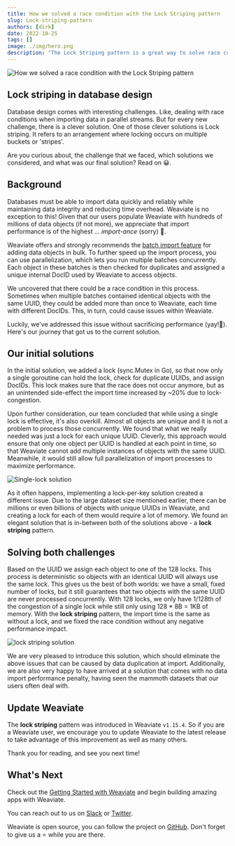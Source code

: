 ```yaml
---
title: How we solved a race condition with the Lock Striping pattern
slug: Lock-striping-pattern
authors: [dirk]
date: 2022-10-25
tags: []
image: ./img/hero.png
description: "The Lock Striping pattern is a great way to solve race conditions without sacrificing performance. Lean about Weaviate's improvements."
---
```

![How we solved a race condition with the Lock Striping pattern](./img/hero.png)

<!-- truncate -->

## Lock striping in database design
Database design comes with interesting challenges. Like, dealing with race conditions when importing data in parallel streams. But for every new challenge, there is a clever solution. One of those clever solutions is Lock striping. It refers to an arrangement where locking occurs on multiple buckets or 'stripes'.

Are you curious about, the challenge that we faced, which solutions we considered, and what was our final solution? Read on 😀.

## Background
Databases must be able to import data quickly and reliably while maintaining data integrity and reducing time overhead. Weaviate is no exception to this! Given that our users populate Weaviate with hundreds of millions of data objects (if not more), we appreciate that import performance is of the highest ... *import-ance* (sorry) 🥁.

Weaviate offers and strongly recommends the [batch import feature](/developers/weaviate/tutorials/import#import-setup) for adding data objects in bulk. To further speed up the import process, you can use parallelization, which lets you run multiple batches concurrently. Each object in these batches is then checked for duplicates and assigned a unique internal DocID used by Weaviate to access objects.

We uncovered that there could be a race condition in this process. Sometimes when multiple batches contained identical objects with the same UUID, they could be added more than once to Weaviate, each time with different DocIDs. This, in turn, could cause issues within Weaviate.

Luckily, we've addressed this issue without sacrificing performance (yay!🥳). Here's our journey that got us to the current solution.

## Our initial solutions
In the initial solution, we added a lock (sync.Mutex in Go), so that now only a single goroutine can hold the lock, check for duplicate UUIDs, and assign DocIDs. This lock makes sure that the race does not occur anymore, but as an unintended side-effect the import time increased by ~20% due to lock-congestion.

Upon further consideration, our team concluded that while using a single lock is effective, it's also overkill. Almost all objects are unique and it is not a problem to process those concurrently. We found that what we really needed was just a lock for each unique UUID. Cleverly, this approach would ensure that only one object per UUID is handled at each point in time, so that Weaviate cannot add multiple instances of objects with the same UUID. Meanwhile, it would still allow full parallelization of import processes to maximize performance.

![Single-lock solution](./img/single-lock-solution.png)

As it often happens, implementing a lock-per-key solution created a different issue. Due to the large dataset size mentioned earlier, there can be millions or even billions of objects with unique UUIDs in Weaviate, and creating a lock for each of them would require a lot of memory. We found an elegant solution that is in-between both of the solutions above - a **lock striping** pattern.

## Solving both challenges
Based on the UUID we assign each object to one of the 128 locks. This process is deterministic so objects with an identical UUID will always use the same lock. This gives us the best of both worlds: we have a small, fixed number of locks, but it still guarantees that two objects with the same UUID are never processed concurrently. With 128 locks, we only have 1/128th of the congestion of a single lock while still only using 128 * 8B = 1KB of memory. With the **lock striping** pattern, the import time is the same as without a lock, and we fixed the race condition without any negative performance impact.

![lock striping solution](./img/lock-striping-solution.png)

We are very pleased to introduce this solution, which should eliminate the above issues that can be caused by data duplication at import. Additionally, we are also very happy to have arrived at a solution that comes with no data import performance penalty, having seen the mammoth datasets that our users often deal with.

## Update Weaviate
The **lock striping** pattern was introduced in Weaviate `v1.15.4`. So if you are a Weaviate user, we encourage you to update Weaviate to the latest release to take advantage of this improvement as well as many others.

Thank you for reading, and see you next time!

## What's Next
Check out the [Getting Started with Weaviate](/developers/weaviate/quickstart) and begin building amazing apps with Weaviate.

You can reach out to us on [Slack](https://weaviate.io/slack) or [Twitter](https://twitter.com/weaviate_io).

Weaviate is open source, you can follow the project on [GitHub](https://github.com/weaviate/weaviate). Don't forget to give us a ⭐️ while you are there.